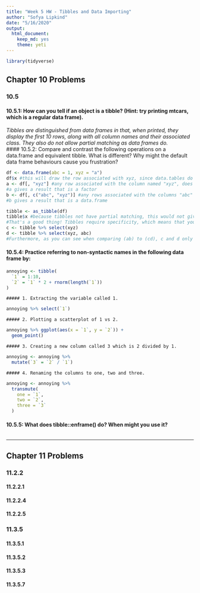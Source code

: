 ```yaml
---
title: "Week 5 HW - Tibbles and Data Importing"
author: "Sofya Lipkind"
date: "5/16/2020"
output: 
  html_document: 
    keep_md: yes
    theme: yeti
---
```

```r
library(tidyverse)
```

## Chapter 10 Problems

### 10.5

#### 10.5.1: How can you tell if an object is a tibble? (Hint: try printing mtcars, which is a regular data frame).  
*Tibbles are distinguished from data frames in that, when printed, they display the first 10 rows, along with all column names and their associated class. They also do not allow partial matching as data frames do.*  
#### 10.5.2: Compare and contrast the following operations on a data.frame and equivalent tibble. What is different? Why might the default data frame behaviours cause you frustration?
```r
df <- data.frame(abc = 1, xyz = "a")
df$x #this will draw the row associated with xyz, since data.tables do partial matches, does not label class
a <- df[, "xyz"] #any row associated with the column named "xyz", does not label class
#a gives a result that is a factor
b <- df[, c("abc", "xyz")] #any rows associated with the columns "abc" and "xyz", labels classes
#b gives a result that is a data.frame
```

```r
tibble <- as_tibble(df)
tibble$x #because tibbles not have partial matching, this would not give any result. 
#That's a good thing! Tibbles require specificity, which means that you are less likely to have ambiguous or faulty code.
c <- tibble %>% select(xyz)
d <- tibble %>% select(xyz, abc) 
#Furthermore, as you can see when comparing (ab) to (cd), c and d only return other tibbles. This keeps the class of the data consistent, instead of ending up with scattered variables and factors and vectors.
```


#### 10.5.4: Practice referring to non-syntactic names in the following data frame by:  
    
```r
annoying <- tibble(
  `1` = 1:10,
  `2` = `1` * 2 + rnorm(length(`1`))
)
```

    ##### 1. Extracting the variable called 1.  
```r
annoying %>% select(`1`)
```
    
    ##### 2. Plotting a scatterplot of 1 vs 2.  
```r
annoying %>% ggplot(aes(x = `1`, y = `2`)) +
  geom_point()
```
  
    ##### 3. Creating a new column called 3 which is 2 divided by 1.  
```r
annoying <- annoying %>%
  mutate(`3` = `2` / `1`)
```

    ##### 4. Renaming the columns to one, two and three.  
```r
annoying <- annoying %>%
  transmute(
    one = `1`,
    two = `2`,
    three = `3`
  )
```
    
#### 10.5.5: What does tibble::enframe() do? When might you use it?
```r

```

---

## Chapter 11 Problems

### 11.2.2

#### 11.2.2.1  

#### 11.2.2.4  

#### 11.2.2.5  

### **11.3.5**  

#### 11.3.5.1  

#### 11.3.5.2  

#### 11.3.5.3  

#### 11.3.5.7
